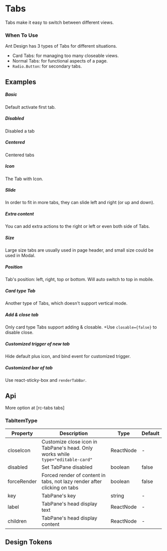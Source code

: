 
<Meta of={KitTabsStories} />

# Tabs

Tabs make it easy to switch between different views.

### When To Use

Ant Design has 3 types of Tabs for different situations.

- Card Tabs: for managing too many closeable views.
- Normal Tabs: for functional aspects of a page.
- `Radio.Button`: for secondary tabs.

## Examples

##### Basic
Default activate first tab.

<CustomCanvas content={Exemples.Basic} source={Sources.Basic} id="tabs-basic" />

##### Disabled
Disabled a tab

<CustomCanvas content={Exemples.Disabled} source={Sources.Disabled} id="tabs-disabled" />


##### Centered
Centered tabs

<CustomCanvas content={Exemples.Centered} source={Sources.Centered} id="tabs-centered" />


##### Icon
The Tab with Icon.

<CustomCanvas content={Exemples.Icon} source={Sources.Icon} id="tabs-icon" />

##### Slide
In order to fit in more tabs, they can slide left and right (or up and down).

<CustomCanvas content={Exemples.Slide} source={Sources.Slide} id="tabs-slide" />

##### Extra content
You can add extra actions to the right or left or even both side of Tabs.

<CustomCanvas content={Exemples.Extra} source={Sources.Extra} id="tabs-extra" />


##### Size
Large size tabs are usually used in page header, and small size could be used in Modal.

<CustomCanvas content={Exemples.Size} source={Sources.Size} id="tabs-size" />


##### Position
Tab's position: left, right, top or bottom. Will auto switch to top in mobile.

<CustomCanvas content={Exemples.Position} source={Sources.Position} id="tabs-position" />


##### Card type Tab
Another type of Tabs, which doesn't support vertical mode.

<CustomCanvas content={Exemples.Card} source={Sources.Card} id="tabs-card" />


##### Add & close tab
Only card type Tabs support adding & closable. +Use `closable={false}` to disable close.

<CustomCanvas content={Exemples.AddClose} source={Sources.AddClose} id="tabs-add-close" />


##### Customized trigger of new tab
Hide default plus icon, and bind event for customized trigger.

<CustomCanvas content={Exemples.CustomAddTrigger} source={Sources.CustomAddTrigger} id="tabs-custom-add-trigger" />


##### Customized bar of tab
Use react-sticky-box and `renderTabBar`.

<CustomCanvas content={Exemples.CustomTabBar} source={Sources.CustomTabBar} id="tabs-custom-tabbar" />


## Api

<Canvas of={KitTabsStories.Api} />

<Controls of={KitTabsStories.Api} />

More option at [rc-tabs tabs]

### TabItemType

| Property | Description | Type | Default |
| --- | --- | --- | --- |
| closeIcon | Customize close icon in TabPane's head. Only works while `type="editable-card"` | ReactNode | - |
| disabled | Set TabPane disabled | boolean | false |
| forceRender | Forced render of content in tabs, not lazy render after clicking on tabs | boolean | false |
| key | TabPane's key | string | - |
| label | TabPane's head display text | ReactNode | - |
| children | TabPane's head display content | ReactNode | - |


## Design Tokens

<DesignTokens path="components.Tabs" tokens={fields?.components?.Tabs} />